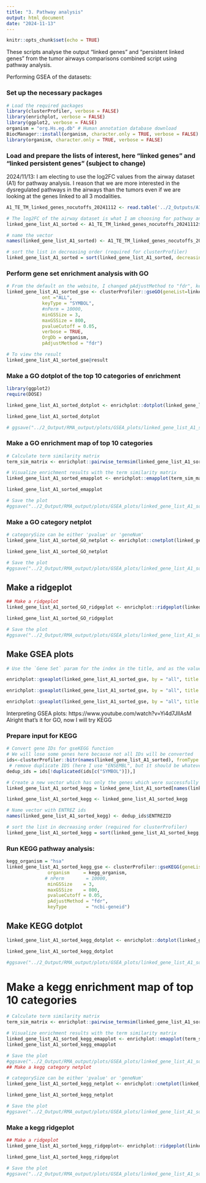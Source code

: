 ```yaml
---
title: "3. Pathway analysis"
output: html_document
date: "2024-11-13"
---
```


```r
knitr::opts_chunk$set(echo = TRUE)
```

These scripts analyse the output "linked genes" and "persistent linked genes" from the tumor airways comparisons combined script using pathway analysis.

Performing GSEA of the datasets:

### Set up the necessary packages
```r
# Load the required packages
library(clusterProfiler, verbose = FALSE)
library(enrichplot, verbose = FALSE)
library(ggplot2, verbose = FALSE)
organism = "org.Hs.eg.db" # Human annotation database download
BiocManager::install(organism, character.only = TRUE, verbose = FALSE) 
library(organism, character.only = TRUE, verbose = FALSE)
```

### Load and prepare the lists of interest, here "linked genes" and "linked persistent genes" (subject to change)

2024/11/13: I am electing to use the log2FC values from the airway dataset (A1) for pathway analysis. I reason that we are more interested in the dysregulated pathways in the airways than the tumors even if we are looking at the genes linked to all 3 modalities.
```r

A1_TE_TM_linked_genes_nocutoffs_20241112 <- read.table('../2_Outputs/A1_TE_TM_linked_genes_nocutoffs_20241112.txt', header = TRUE)

# The log2FC of the airway dataset is what I am choosing for pathway analysis
linked_gene_list_A1_sorted <- A1_TE_TM_linked_genes_nocutoffs_20241112$log2FC_A1

# name the vector
names(linked_gene_list_A1_sorted) <- A1_TE_TM_linked_genes_nocutoffs_20241112$Gene

# sort the list in decreasing order (required for clusterProfiler)
linked_gene_list_A1_sorted = sort(linked_gene_list_A1_sorted, decreasing = TRUE)

```


### Perform gene set enrichment analysis with GO
```r
# From the default on the website, I changed pAdjustMethod to "fdr", keyType to "SYMBOL". And there was a warning message that I should remove the nPerm parameter so I did that
linked_gene_list_A1_sorted_gse <- clusterProfiler::gseGO(geneList=linked_gene_list_A1_sorted, 
             ont ="ALL", 
             keyType = "SYMBOL", 
             #nPerm = 10000, 
             minGSSize = 3, 
             maxGSSize = 800, 
             pvalueCutoff = 0.05, 
             verbose = TRUE, 
             OrgDb = organism, 
             pAdjustMethod = "fdr")

# To view the result
linked_gene_list_A1_sorted_gse@result
```

### Make a GO dotplot of the top 10 categories of enrichment
```r

library(ggplot2)
require(DOSE)

linked_gene_list_A1_sorted_dotplot <- enrichplot::dotplot(linked_gene_list_A1_sorted_gse, showCategory=10, split=".sign") + facet_grid(.~.sign)

linked_gene_list_A1_sorted_dotplot

# ggsave("../2_Output/RMA_output/plots/GSEA_plots/linked_gene_list_A1_sorted/linked_gene_list_A1_sorted_GO_dotplot.png", linked_gene_list_A1_sorted_dotplot, width = 7, height = 12)

```

### Make a GO enrichment map of top 10 categories
```r

# Calculate term similarity matrix
term_sim_matrix <- enrichplot::pairwise_termsim(linked_gene_list_A1_sorted_gse)

# Visualize enrichment results with the term similarity matrix
linked_gene_list_A1_sorted_emapplot <- enrichplot::emapplot(term_sim_matrix, showCategory = 10)

linked_gene_list_A1_sorted_emapplot

# Save the plot
#ggsave("../2_Output/RMA_output/plots/GSEA_plots/linked_gene_list_A1_sorted/linked_gene_list_A1_sorted_GO_emap.png", linked_gene_list_A1_sorted_emapplot, width = 10, height = 10)
```

### Make a GO category netplot
```r
# categorySize can be either 'pvalue' or 'geneNum'
linked_gene_list_A1_sorted_GO_netplot <- enrichplot::cnetplot(linked_gene_list_A1_sorted_gse, categorySize="pvalue", foldChange=linked_gene_list_A1_sorted, showCategory = 3)

linked_gene_list_A1_sorted_GO_netplot

# Save the plot
#ggsave("../2_Output/RMA_output/plots/GSEA_plots/linked_gene_list_A1_sorted/linked_gene_list_A1_sorted_GO_cnet.png", linked_gene_list_A1_sorted_GO_netplot, width = 15, height = 10)

```

## Make a ridgeplot
```r
## Make a ridgeplot
linked_gene_list_A1_sorted_GO_ridgeplot <- enrichplot::ridgeplot(linked_gene_list_A1_sorted_gse) + labs(x = "enrichment distribution")

linked_gene_list_A1_sorted_GO_ridgeplot

# Save the plot
#ggsave("../2_Output/RMA_output/plots/GSEA_plots/linked_gene_list_A1_sorted/linked_gene_list_A1_sorted_GO_ridgeplot.png", linked_gene_list_A1_sorted_GO_ridgeplot, width = 20, height = 15)

```

## Make GSEA plots
```r
# Use the `Gene Set` param for the index in the title, and as the value for geneSetId

enrichplot::gseaplot(linked_gene_list_A1_sorted_gse, by = "all", title = linked_gene_list_A1_sorted_gse$Description[1], geneSetID = 1)

enrichplot::gseaplot(linked_gene_list_A1_sorted_gse, by = "all", title = linked_gene_list_A1_sorted_gse$Description[2], geneSetID = 2)

enrichplot::gseaplot(linked_gene_list_A1_sorted_gse, by = "all", title = linked_gene_list_A1_sorted_gse$Description[3], geneSetID = 3)
```

Interpreting GSEA plots: https://www.youtube.com/watch?v=Yi4d7JIlAsM
Alright that's it for GO, now I will try KEGG

### Prepare input for KEGG
```r
# Convert gene IDs for gseKEGG function
# We will lose some genes here because not all IDs will be converted
ids<-clusterProfiler::bitr(names(linked_gene_list_A1_sorted), fromType = "SYMBOL", toType = "ENTREZID", OrgDb=organism)
 # remove duplicate IDS (here I use "ENSEMBL", but it should be whatever was selected as keyType)
dedup_ids = ids[!duplicated(ids[c("SYMBOL")]),]

# Create a new vector which has only the genes which were successfully mapped using the bitr function above
linked_gene_list_A1_sorted_kegg = linked_gene_list_A1_sorted[names(linked_gene_list_A1_sorted) %in% dedup_ids$SYMBOL]

linked_gene_list_A1_sorted_kegg <- linked_gene_list_A1_sorted_kegg 

# Name vector with ENTREZ ids
names(linked_gene_list_A1_sorted_kegg) <- dedup_ids$ENTREZID

# sort the list in decreasing order (required for clusterProfiler)
linked_gene_list_A1_sorted_kegg = sort(linked_gene_list_A1_sorted_kegg, decreasing = TRUE)
```

### Run KEGG pathway analysis:
```r
kegg_organism = "hsa"
linked_gene_list_A1_sorted_kegg_gse <- clusterProfiler::gseKEGG(geneList = linked_gene_list_A1_sorted_kegg,
               organism     = kegg_organism,
              # nPerm        = 10000,
               minGSSize    = 3,
               maxGSSize    = 800,
               pvalueCutoff = 0.05,
               pAdjustMethod = "fdr",
               keyType       = "ncbi-geneid")
```

## Make KEGG dotplot

```r
linked_gene_list_A1_sorted_kegg_dotplot <- enrichplot::dotplot(linked_gene_list_A1_sorted_kegg_gse, showCategory = 10, title = "Enriched Pathways" , split=".sign") + facet_grid(.~.sign)

linked_gene_list_A1_sorted_kegg_dotplot

#ggsave("../2_Output/RMA_output/plots/GSEA_plots/linked_gene_list_A1_sorted/linked_gene_list_A1_sorted_kegg_dotplot.png", linked_gene_list_A1_sorted_kegg_dotplot, width = 7, height = 12)
```


# Make a kegg enrichment map of top 10 categories
```r

# Calculate term similarity matrix
term_sim_matrix <- enrichplot::pairwise_termsim(linked_gene_list_A1_sorted_kegg_gse)

# Visualize enrichment results with the term similarity matrix
linked_gene_list_A1_sorted_kegg_emapplot <- enrichplot::emapplot(term_sim_matrix, showCategory = 10)
linked_gene_list_A1_sorted_kegg_emapplot

# Save the plot
#ggsave("../2_Output/RMA_output/plots/GSEA_plots/linked_gene_list_A1_sorted/linked_gene_list_A1_sorted_kegg_emap.png", linked_gene_list_A1_sorted_kegg_emapplot, width = 10, height = 10)
## Make a kegg category netplot
```



```r
# categorySize can be either 'pvalue' or 'geneNum'
linked_gene_list_A1_sorted_kegg_netplot <- enrichplot::cnetplot(linked_gene_list_A1_sorted_kegg_gse, categorySize="pvalue", foldChange=linked_gene_list_A1_sorted, showCategory = 3)

linked_gene_list_A1_sorted_kegg_netplot

# Save the plot
#ggsave("../2_Output/RMA_output/plots/GSEA_plots/linked_gene_list_A1_sorted/linked_gene_list_A1_sorted_kegg_cnet.png", linked_gene_list_A1_sorted_kegg_netplot, width = 15, height = 10)

```

### Make a kegg ridgeplot
```r
## Make a ridgeplot
linked_gene_list_A1_sorted_kegg_ridgeplot<- enrichplot::ridgeplot(linked_gene_list_A1_sorted_kegg_gse) + labs(x = "enrichment distribution")

linked_gene_list_A1_sorted_kegg_ridgeplot

# Save the plot
#ggsave("../2_Output/RMA_output/plots/GSEA_plots/linked_gene_list_A1_sorted/linked_gene_list_A1_sorted_kegg_ridgeplot.png", linked_gene_list_A1_sorted_kegg_ridgeplot, width = 20, height = 15)

```

